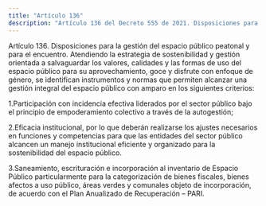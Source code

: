 ```yaml
---
title: "Artículo 136"
description: "Artículo 136 del Decreto 555 de 2021. Disposiciones para la gestión del espacio público peatonal y para el encuentro."
---
```


Artículo 136. Disposiciones para la gestión del espacio público peatonal y para el encuentro. Atendiendo la estrategia de sostenibilidad y gestión orientada a salvaguardar los valores, calidades y las formas de uso del espacio público para su aprovechamiento, goce y disfrute con enfoque de género, se identifican instrumentos y normas que permiten alcanzar una gestión integral del espacio público con amparo en los siguientes criterios:
 
1.Participación con incidencia efectiva liderados por el sector público bajo el principio de empoderamiento colectivo a través de la autogestión;
 
2.Eficacia institucional, por lo que deberán realizarse los ajustes necesarios en funciones y competencias para que las entidades del sector público alcancen un manejo institucional eficiente y organizado para la sostenibilidad del espacio público.
 
3.Saneamiento, escrituración e incorporación al inventario de Espacio Público particularmente para la categorización de bienes fiscales, bienes afectos a uso público, áreas verdes y comunales objeto de incorporación, de acuerdo con el Plan Anualizado de Recuperación – PARI.